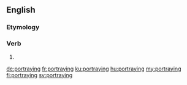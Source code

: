 ==English==

===Etymology===
{{suffix|portray|ing|lang=en}}

===Verb===
{{head|en|present participle}}

# {{present participle of|portray|lang=en|nocat=1}}

[[de:portraying]]
[[fr:portraying]]
[[ku:portraying]]
[[hu:portraying]]
[[my:portraying]]
[[fi:portraying]]
[[sv:portraying]]